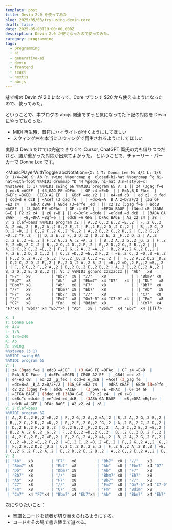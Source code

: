 ```yaml
---
template: post
title: Devin 2.0 を使ってみた
slug: 2025/05/03/try-using-devin-core
draft: false
date: 2025-05-03T19:00:00.000Z
description: Devin 2.0 が安くなったので使ってみた。
category: programming
tags:
  - programming
  - ai
  - generative-ai
  - devin
  - frontend
  - react
  - nextjs
  - abcjs
---
```



巷で噂の Devin が 2.0 になって、Core プランで $20 から使えるようになったので、使ってみた。

ということで、本ブログの abcjs 関連でずっと気になってた下記の対応を Devin にやってもらった。

- MIDI 再生時、音符にハイライトが付くようにしてほしい
- スウィング曲を本当にスウィングで再生されるようにしてほしい

実際は Devin だけでは完遂できなくて Cursor, ChatGPT 両氏の力も借りつつだけど、腰が重かった対応が出来てよかった。
ということで、チャーリー・パーカーで Donna Lee です。

<MusicPlayerWithToggle
  abcNotation={`
X: 1
T: Donna Lee
M: 4/4
L: 1/8
Q: 1/4=240
K: Ab
R: swing
%%percmap g  closed-hi-hat
%%percmap ^g hi-hat-with-foot
%%MIDI drummap ^D 44 %pedal hi-hat
U:n=!style=x!
%%staves (3 1)
%%MIDI swing 66
%%MIDI program 65
V: 1
|| z4 (3gag f=e | edcB =ACEF  | (3_GAG FE =DFAc  | GF z4 =E=D  |
 | E=A,B,D FAce  | d=EFc =BGED | CEGB A2 EF  | _GBdf =ec z2 |
|| e4-ed cB  | ed z2 _g_fed | ccd=d e_dcB | =Acef (3_gag fe  |
 | =dc=B=A _B_A z=D/2F/2 | (3G_GF =E2 z4  |  edFA cBAF | GBde (3=e^fe _ed |
|| c2 z2 (3gag f=e | edcB =ACEF  | (3_GAG FE =DFAc  | GF z4 GF  |
 | =EFGA BAGF | (3ded cB (3ABA G=E | F2 z2 z4  | z6 z=B |
|| c=Bc^c =dcde | =e^ded =d_dcB  | (3ABA GA BAGF  | =B,=DFA =Bgf=e |
 | edcB =A_GFE | DFAc BAGE | A2 z2 z4 | z8 |
V: 2 clef=bass
%%MIDI program 32
|| A,,2 C,,2 E,,2 =E,,2 | F,,2 G,,2 A,,2 =A,,2 | B,,2 A,,2 G,,2 E,,2 | F,,2 E,,2 D,,2 C,,2 |
| B,,,2 C,,2 D,,2 =D,,2 | E,,2 F,,2 G,,2 ^G,,2 | A,,2 B,,2 C,,2 D,,2 | E,,2 G,,2 =D,,2 ^F,,2 |
|| D,,2 E,,2 F,,2 D,,2 | D,,2 E,,2 _F,,2 D,,2 | A,,2 C,,2 E,,2 =E,,2 | F,,2 G,,2 A,,2 =A,,2 |
| B,,2 A,,2 G,,2 _G,,2 | F,,2 E,,2 =D,,2 C,,2 | B,,,2 C,,2 D,,2 F,,2 | E,,2 D,,2 C,,2 B,,,2 |
|| A,,2 C,,2 E,,2 =E,,2 | F,,2 G,,2 A,,2 =A,,2 | B,,2 A,,2 G,,2 E,,2 | F,,2 E,,2 D,,2 C,,2 |
| C,,2 =D,,2 =E,,2 F,,2 | =E,,2 C,,2 =D,,2 =E,,2 | F,,2 G,,2 A,,2 _G,,2 | G,,2 _D,,2 C,,2 =E,,2 |
|| F,,2 A,,2 D,2 _D,2 | C,2 C,,2 D,,2 E,,2 | F,,2 G,,2 A,,2 B,,2 | =B,,2 =D,,2 F,,,2 =B,,,2 |
| C,,2 G,,2 F,,2 A,,2 | B,,2 D,,2 E,,2 B,,2 | A,,2 C,,2 E,,2 A,,2 | B,,2 D,,2 E,,2 B,,2 ||]
V: 3
%%MIDI gchord zzczzczz
|| "Ab"   x8        | "F7"   x8         | "Bb7"  x8 | "//"    x8           |
 | "Bbm7" x8        | "Eb7"  x8         | "Ab"   x8 | "Ebm7"  x4 "D7"   x4 |
|| "Db"   x8        | "Dbm7" x8         | "Ab"   x8 | "F7"    x8           |
 | "Bb7"  x8        | "//"   x8         | "Bbm7" x8 | "Eb7"   x8           |
|| "Ab"   x8        | "F7"   x8         | "Bb7"  x8 | "//"    x8           |
 | "C7"   x8        | "//"   x8         | "Fm7"  x8 | "Gm7-5" x4 "C7-9" x4 |
|| "Fm"   x8        | "C7"   x8         | "Fm"   x8 | "Bdim"  x8           |
 | "Cm7"  x4 "F7"x4 | "Bbm7" x4 "Eb7"x4 | "Ab"   x8 | "Bbm7"  x4 "Eb7"  x4 ||]
`}
/>

```abc
X: 1
T: Donna Lee
M: 4/4
L: 1/8
Q: 1/4=240
K: Ab
R: swing
%%staves (3 1)
%%MIDI swing 66
%%MIDI program 65
V: 1
|| z4 (3gag f=e | edcB =ACEF  | (3_GAG FE =DFAc  | GF z4 =E=D  |
 | E=A,B,D FAce  | d=EFc =BGED | CEGB A2 EF  | _GBdf =ec z2 |
|| e4-ed cB  | ed z2 _g_fed | ccd=d e_dcB | =Acef (3_gag fe  |
 | =dc=B=A _B_A z=D/2F/2 | (3G_GF =E2 z4  |  edFA cBAF | GBde (3=e^fe _ed |
|| c2 z2 (3gag f=e | edcB =ACEF  | (3_GAG FE =DFAc  | GF z4 GF  |
 | =EFGA BAGF | (3ded cB (3ABA G=E | F2 z2 z4  | z6 z=B |
|| c=Bc^c =dcde | =e^ded =d_dcB  | (3ABA GA BAGF  | =B,=DFA =Bgf=e |
 | edcB =A_GFE | DFAc BAGE | A2 z2 z4 | z8 |
V: 2 clef=bass
%%MIDI program 32
|| A,,2 C,,2 E,,2 =E,,2 | F,,2 G,,2 A,,2 =A,,2 | B,,2 A,,2 G,,2 E,,2 | F,,2 E,,2 D,,2 C,,2 |
| B,,,2 C,,2 D,,2 =D,,2 | E,,2 F,,2 G,,2 ^G,,2 | A,,2 B,,2 C,,2 D,,2 | E,,2 G,,2 =D,,2 ^F,,2 |
|| D,,2 E,,2 F,,2 D,,2 | D,,2 E,,2 _F,,2 D,,2 | A,,2 C,,2 E,,2 =E,,2 | F,,2 G,,2 A,,2 =A,,2 |
| B,,2 A,,2 G,,2 _G,,2 | F,,2 E,,2 =D,,2 C,,2 | B,,,2 C,,2 D,,2 F,,2 | E,,2 D,,2 C,,2 B,,,2 |
|| A,,2 C,,2 E,,2 =E,,2 | F,,2 G,,2 A,,2 =A,,2 | B,,2 A,,2 G,,2 E,,2 | F,,2 E,,2 D,,2 C,,2 |
| C,,2 =D,,2 =E,,2 F,,2 | =E,,2 C,,2 =D,,2 =E,,2 | F,,2 G,,2 A,,2 _G,,2 | G,,2 _D,,2 C,,2 =E,,2 |
|| F,,2 A,,2 D,2 _D,2 | C,2 C,,2 D,,2 E,,2 | F,,2 G,,2 A,,2 B,,2 | =B,,2 =D,,2 F,,,2 =B,,,2 |
| C,,2 G,,2 F,,2 A,,2 | B,,2 D,,2 E,,2 B,,2 | A,,2 C,,2 E,,2 A,,2 | B,,2 D,,2 E,,2 B,,2 ||]
V: 3
|| "Ab"   x8        | "F7"   x8         | "Bb7"  x8 | "//"    x8           |
 | "Bbm7" x8        | "Eb7"  x8         | "Ab"   x8 | "Ebm7"  x4 "D7"   x4 |
|| "Db"   x8        | "Dbm7" x8         | "Ab"   x8 | "F7"    x8           |
 | "Bb7"  x8        | "//"   x8         | "Bbm7" x8 | "Eb7"   x8           |
|| "Ab"   x8        | "F7"   x8         | "Bb7"  x8 | "//"    x8           |
 | "C7"   x8        | "//"   x8         | "Fm7"  x8 | "Gm7-5" x4 "C7-9" x4 |
|| "Fm"   x8        | "C7"   x8         | "Fm"   x8 | "Bdim"  x8           |
 | "Cm7"  x4 "F7"x4 | "Bbm7" x4 "Eb7"x4 | "Ab"   x8 | "Bbm7"  x4 "Eb7"  x4 ||]
```

次にやりたいこと：

- 楽譜とコードを読者が切り替えられるようにする。
- コードをその場で書き替えて遊べる。
